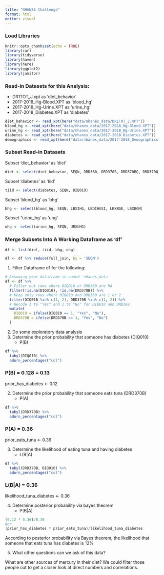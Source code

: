 ```yaml
---
title: "NHANES Challenge"
format: html
editor: visual
---
```


### Load Libraries

```r
knitr::opts_chunk$set(echo = TRUE)
library(car)
library(tidyverse)
library(haven)
library(here)
library(ggplot2)
library(janitor)
```

### Read-in Datasets for this Analysis:

-   DR1TOT_J.xpt as 'diet_behavior'
-   2017-2018_Hg-Blood.XPT as 'blood_hg'
-   2017-2018_Hg-Urine.XPT as 'urine_hg'
-   2017-2018_Diabetes.XPT as 'diabetes'

```r
diet_behavior <- read_xpt(here("data/nhanes_data/DR1TOT_J.XPT"))
blood_hg <- read_xpt(here("data/nhanes_data/2017-2018_Hg-Blood.XPT"))
urine_hg <- read_xpt(here("data/nhanes_data/2017-2018_Hg-Urine.XPT"))
diabetes <- read_xpt(here("data/nhanes_data/2017-2018_Diabetes.XPT"))
demographics <- read_xpt(here("data/nhanes_data/2017-2018_Demographics.XPT"))
```

### Subset Read-in Datasets

Subset 'diet_behavior' as 'diet'

```r
diet <- select(diet_behavior, SEQN, DRD360, DRD370B, DRD370BQ, DRD370Q, DRD370QQ)
```

Subset 'diabetes' as 'tiid'

```r
tiid <- select(diabetes, SEQN, DIQ010)
```

Subset 'blood_hg' as 'bhg'

```r
bhg <- select(blood_hg, SEQN, LBXIHG, LBDIHGSI, LBXBGE, LBXBGM)
```

Subset "urine_hg' as 'uhg'

```r
uhg <- select(urine_hg, SEQN, URXUHG)
```

### Merge Subsets Into A Working Dataframe as 'df'

```r
df <- list(diet, tiid, bhg, uhg)

df <- df %>% reduce(full_join, by = 'SEQN')
```

1.  Filter Dataframe df for the following:

```r
# Assuming your dataframe is named `nhanes_data`
df <- df %>%
  # Filter out rows where DIQ010 or DRD360 are NA
  filter(!is.na(DIQ010), !is.na(DRD370B)) %>%
  # Keep only rows where DIQ010 and DRD360 are 1 or 2
  filter(DIQ010 %in% c(1, 2), DRD370B %in% c(1, 2)) %>%
  # Recode 1 to "Yes" and 2 to "No" for DIQ010 and DRD360
  mutate(
    DIQ010 = ifelse(DIQ010 == 1, "Yes", "No"),
    DRD370B = ifelse(DRD370B == 1, "Yes", "No")
  )
```

2.  Do some exploratory data analysis
3.  Determine the prior probability that someone has diabetes (DIQ010)
    -   P(B)

```r
df %>% 
  tabyl(DIQ010) %>% 
  adorn_percentages("col")
```

### P(B) = 0.128 = 0.13

prior_has_diabetes \<- 0.12

2.  Determine the prior probability that someone eats tuna (DRD370B)
    -   P(A)

```r
df %>% 
  tabyl(DRD370B) %>% 
  adorn_percentages("col")
```

### P(A) = 0.36

prior_eats_tuna \<- 0.36

3.  Determine the likelihood of eating tuna and having diabetes
    -   L(B\|A)

```r
df %>% 
  tabyl(DRD370B, DIQ010) %>% 
  adorn_percentages("col")
```

### L(B\|A) = 0.36

likelihood_tuna_diabetes \<- 0.36

4.  Determine posterior probability via bayes theorem
    -   P(B\|A)

```r
(0.12 * 0.36)/0.36
#or
(prior_has_diabetes * prior_eats_tuna)/likelihood_tuna_diabetes
```

According to posterior probability via Bayes theorem, the likelihood that someone that eats tuna has diabetes is 12%

5.  What other questions can we ask of this data?

What are other sources of mercury in their diet? We could filter those people out to get a closer look at direct numbers and correlations.
